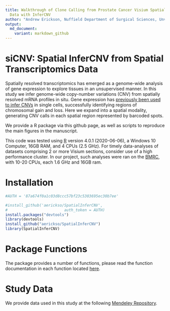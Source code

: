 ```yaml
---
title: Walkthrough of Clone Calling from Prostate Cancer Visium Spatial Transcriptomics
  Data with InferCNV
author: "Andrew Erickson, Nuffield Department of Surgical Sciences, Unviersity of Oxford"
output:
  md_document:
    variant: markdown_github
---
```


# siCNV: Spatial InferCNV from Spatial Transcriptomics Data

Spatially resolved transcriptomics has emerged as a genome-wide analysis of gene expression to explore tissues in an unsupervised manner. In this study we infer genome-wide copy-number variations (CNV) from spatially resolved mRNA profiles in situ. Gene expression has [previously been used to infer CNVs](https://github.com/broadinstitute/infercnv) in single cells, successfully identifying regions of chromosomal gain and loss. Here we expand into a spatial modality, generating CNV calls in each spatial region represented by barcoded spots.

We provide a R package via this github page, as well as scripts to reproduce the main figures in the manuscript.

This code was tested using [R](https://www.r-project.org/) version 4.0.1 (2020-06-06), a Windows 10 Computer, 16GB RAM, and 4 CPUs (2.5 GHz). For timely data-analyses of datasets comprising 2 or more Visium sections, consider use of a high performance cluster. In our project, such analyses were ran on the [BMRC](https://www.medsci.ox.ac.uk/divisional-services/support-services-1/bmrc/cluster-usage), with 10-20 CPUs, each 1.6 GHz and 16GB ram.

# Installation

```r
#AUTH = '87a674f0a1c03d8ccc57bf23c5303695ec30b7ee'

#install_github('aerickso/SpatialInferCNV',
#                         auth_token = AUTH)
install.packages("devtools")
library(devtools)
install_github("aerickso/SpatialInferCNV")
library(SpatialInferCNV)
```

# Package Functions

The package provides a number of functions, please read the function documentation in each function located [here](https://github.com/aerickso/SpatialInferCNV/tree/main/R).

# Study Data

We provide data used in this study at the following [Mendeley Repository](https://data.mendeley.com/v1/datasets/svw96g68dv/draft).

















